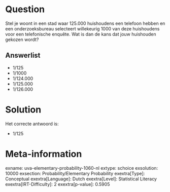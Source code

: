 Question
========

Stel je woont in een stad waar 125.000 huishoudens een telefoon hebben
en een onderzoeksbureau selecteert willekeurig 1000 van deze huishoudens
voor een telefonische enquête. Wat is dan de kans dat jouw huishouden
gekozen wordt?

Answerlist
----------

* 1/125
* 1/1000
* 1/124.000
* 1/125.000
* 1/126.000

Solution
========

Het correcte antwoord is: 

* 1/125

Meta-information
================
exname: uva-elementary-probability-1060-nl
extype: schoice
exsolution: 10000
exsection: Probability/Elementary Probability
exextra[Type]: Conceptual
exextra[Language]: Dutch
exextra[Level]: Statistical Literacy
exextra[IRT-Difficulty]: 2
exextra[p-value]: 0.5905
